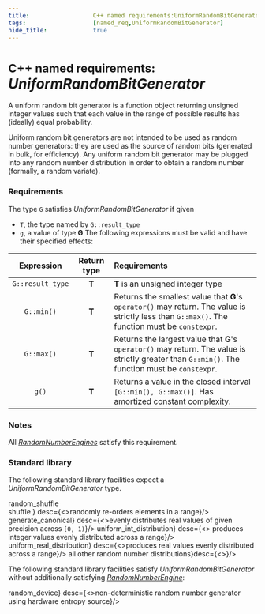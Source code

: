 ```yaml
---
title:                  C++ named requirements:UniformRandomBitGenerator  
tags:                   [named_req,UniformRandomBitGenerator]
hide_title:             true
---
```



# <Since v='cpp11'><small>C++ named requirements:</small> *UniformRandomBitGenerator*</Since>

A uniform random bit generator is a function object returning unsigned integer values such that each value in the range of 
possible results has (ideally) equal probability.

Uniform random bit generators are not intended to be used as random number generators: 
they are used as the source of random bits (generated in bulk, for efficiency). 
Any uniform random bit generator may be plugged into any random number distribution in order to obtain a random number (formally, a random variate).

### Requirements
The type `G` satisfies *UniformRandomBitGenerator* if given
* `T`, the type named by `G::result_type`
* `g`, a value of type **G**
The following expressions must be valid and have their specified effects:

| **Expression**   | **Return type** | **Requirements**                                                                                                                                 |
|:----------------:|:---------------:|:-------------------------------------------------------------------------------------------------------------------------------------------------|
| `G::result_type` | **T**           | **T** is an unsigned integer type                                                                                                                |
| `G::min()`       | **T**           | Returns the smallest value that **G**'s `operator()` may return. The value is strictly less than `G::max()`. The function must be `constexpr`.   |
| `G::max()`       | **T**           | Returns the largest value that **G**'s `operator()` may return. The value is strictly greater than `G::min()`. The function must be `constexpr`. |
| `g()`            | **T**           | Returns a value in the closed interval `[G::min(), G::max()]`. Has amortized constant complexity.                                                |

### Notes
All [*RandomNumberEngines*](/docs/named_req/RandomNumberEngine) satisfy this requirement.

### Standard library
The following standard library facilities expect a *UniformRandomBitGenerator* type.

<SymbolTable noTraits>
    <Symbol autoLink linkName="/docs/std/algorithm/random_shuffle"                 name={<>random_shuffle<Until v='cpp17'></Until> <br/>
                                                                                            shuffle<Version v='cpp11'></Version> </>}                 desc={<>randomly re-orders elements in a range</>}/>
    <Symbol autoLink linkName="/docs/std/numeric/random/generate_canonical"        name={<>generate_canonical<Version v='cpp11'></Version></>}        desc={<>evenly distributes real values of given precision across <code>[0, 1)</code></>}/>
    <Symbol autoLink linkName="/docs/std/numeric/random/uniform_int_distribution"  name={<>uniform_int_distribution<Version v='cpp11'></Version></>}  desc={<> produces integer values evenly distributed across a range</>}/>
    <Symbol autoLink linkName="/docs/std/numeric/random/uniform_real_distribution" name={<>uniform_real_distribution<Version v='cpp11'></Version></>} desc={<>produces real values evenly distributed across a range</>}/>
    <Symbol name={<>all other random number distributions</>}desc={<></>}/>
</SymbolTable>

The following standard library facilities satisfy *UniformRandomBitGenerator* without additionally satisfying [*RandomNumberEngine*](/docs/named_req/RandomNumberEngine):

<SymbolTable noTraits>
    <Symbol autoLink linkName="/docs/std/numeric/random/random_device" name={<>random_device<Version v='cpp11'></Version></>} desc={<>non-deterministic random number generator using hardware entropy source</>}/>
</SymbolTable>